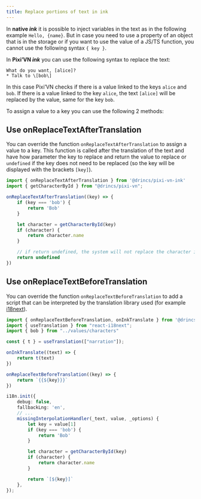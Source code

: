 ```yaml
---
title: Replace portions of text in ink
---
```


In **native *ink*** it is possible to inject variables in the text as in the following example `Hello, {name}`. But in case you need to use a property of an object that is in the storage or if you want to use the value of a JS/TS function, you cannot use the following syntax `{ key }`.

In **Pixi’VN *ink*** you can use the following syntax to replace the text:

```ink title="ink"
What do you want, [alice]?
* Talk to \[bob\]
```

In this case Pixi’VN checks if there is a value linked to the keys `alice` and `bob`. If there is a value linked to the key `alice`, the text `[alice]` will be replaced by the value, same for the key `bob`.

To assign a value to a key you can use the following 2 methods:

## Use onReplaceTextAfterTranslation

You can override the function `onReplaceTextAfterTranslation` to assign a value to a key. This function is called after the <DynamicLink href="/ink/translate">translation</DynamicLink> of the text and have how parameter the key to replace and return the value to replace or `undefined` if the key does not need to be replaced (so the key will be displayed with the brackets `[key]`).

```ts
import { onReplaceTextAfterTranslation } from '@drincs/pixi-vn-ink'
import { getCharacterById } from "@drincs/pixi-vn";

onReplaceTextAfterTranslation((key) => {
    if (key === 'bob') {
        return 'Bob'
    }

    let character = getCharacterById(key)
    if (character) {
        return character.name
    }

    // if return undefined, the system will not replace the character id
    return undefined
})
```

## Use onReplaceTextBeforeTranslation

You can override the function `onReplaceTextBeforeTranslation` to add a script that can be interpreted by the <DynamicLink href="/ink/translate">translation library</DynamicLink> used (for example [i18next](https://www.i18next.com/)).

```ts
import { onReplaceTextBeforeTranslation, onInkTranslate } from '@drincs/pixi-vn-ink'
import { useTranslation } from "react-i18next";
import { bob } from "../values/characters"

const { t } = useTranslation(["narration"]);

onInkTranslate((text) => {
    return t(text)
})

onReplaceTextBeforeTranslation((key) => {
    return `{{${key}}}`
})

i18n.init({
    debug: false,
    fallbackLng: 'en',
    // ...
    missingInterpolationHandler(_text, value, _options) {
        let key = value[1]
        if (key === 'bob') {
            return 'Bob'
        }

        let character = getCharacterById(key)
        if (character) {
            return character.name
        }

        return `[${key}]`
    },
});
```

